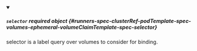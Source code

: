 


<details className="config-field" data-expandable="true" open>
<summary>

##### `selector` <span className="config-field-required" data-required="false">required</span> <span className="config-field-type">object</span> <span className="config-field-default"></span> <span className="config-field-enum"></span> {#runners-spec-clusterRef-podTemplate-spec-volumes-ephemeral-volumeClaimTemplate-spec-selector}

selector is a label query over volumes to consider for binding.

</summary>

<PartialSelectorreference />


</details>
